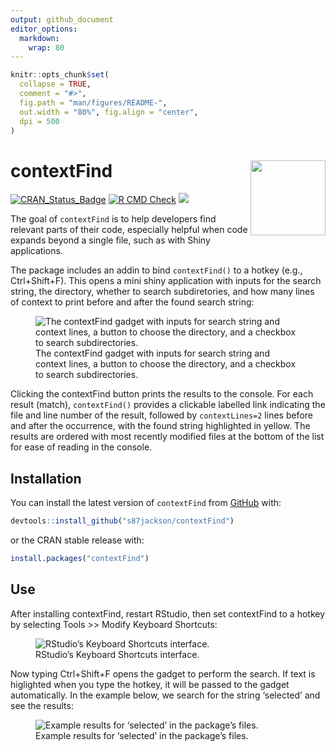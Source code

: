 ```yaml
---
output: github_document
editor_options: 
  markdown: 
    wrap: 80
---
```


<!-- README.md is generated from README.Rmd. Please edit that file -->

```r
knitr::opts_chunk$set(
  collapse = TRUE,
  comment = "#>",
  fig.path = "man/figures/README-",
  out.width = "80%", fig.align = "center",
  dpi = 500
)
```

# contextFind <img src="man/figures/logo.svg" align="right" width="120"/>

<!-- badges: start -->

[![CRAN_Status_Badge](https://www.r-pkg.org/badges/version/contextFind)](https://cran.r-project.org/package=contextFind)
[![R CMD
Check](https://github.com/s87jackson/contextFind/actions/workflows/R-CMD-check.yaml/badge.svg)](https://github.com/s87jackson/contextFind/actions/workflows/R-CMD-check.yaml)
[![](https://cranlogs.r-pkg.org/badges/grand-total/contextFind)](https://CRAN.R-project.org/package=contextFind)

<!-- badges: end -->

The goal of `contextFind` is to help developers find relevant parts of their code,
especially helpful when code expands beyond a single file, such as with Shiny applications. 

The package includes an addin to bind `contextFind()` to a hotkey (e.g., Ctrl+Shift+F).
This opens a mini shiny application with inputs for the search string, the directory,
whether to search subdiretories, and how many lines of context to print before
and after the found search string:

![The contextFind gadget with inputs for search string and context lines, a button to choose the directory, and a checkbox to search subdirectories.](inst/images/miniPage.png)

Clicking the contextFind button prints the results to the console. For each result (match), `contextFind()` 
provides a clickable labelled link indicating the file and line number of the result, followed by
`contextLines=2` lines before and after the occurrence, with the found string highlighted in yellow.
The results are ordered with most recently modified files at the bottom of the list for ease of reading in the console.


## Installation

You can install the latest version of `contextFind` from [GitHub](https://github.com/)
with:

``` r
devtools::install_github("s87jackson/contextFind")
```

or the CRAN stable release with:

``` r
install.packages("contextFind")
```

## Use

After installing contextFind, restart RStudio, then set contextFind to a hotkey by
selecting Tools >> Modify Keyboard Shortcuts:

![RStudio's Keyboard Shortcuts interface.](inst/images/hotkey.png)


Now typing Ctrl+Shift+F opens the gadget to perform the search. If text is higlighted when you 
type the hotkey, it will be passed to the gadget automatically. In the example below, 
we search for the string 'selected' and see the results:

![Example results for 'selected' in the package's files.](inst/images/results.png)
